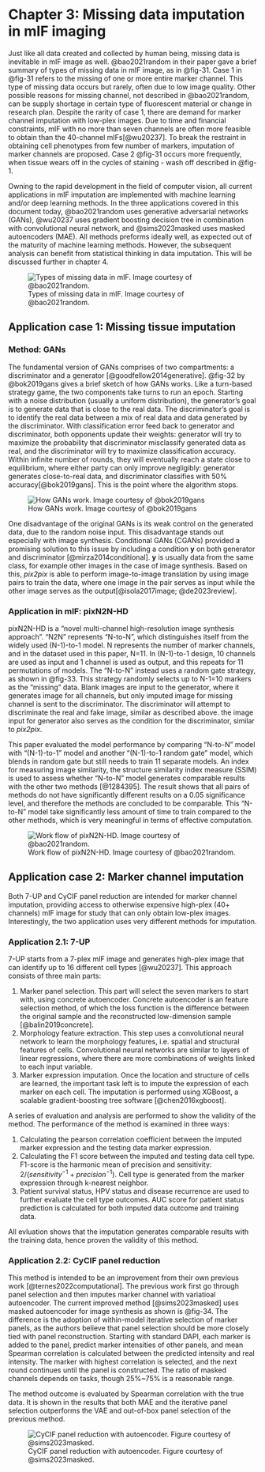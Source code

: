 # Chapter 3: Missing data imputation in mIF imaging {#sec-imputation}

Just like all data created and collected by human being, missing data is inevitable in mIF image as well. @bao2021random in their paper gave a brief summary of types of missing data in mIF image, as in @fig-31. Case 1 in @fig-31 refers to the missing of one or more entire marker channel. This type of missing data occurs but rarely, often due to low image quality. Other possible reasons for missing channel, not described in @bao2021random, can be supply shortage in certain type of fluorescent material or change in research plan. Despite the rarity of case 1, there are demand for marker channel imputation with low-plex images. Due to time and financial constraints, mIF with no more than seven channels are often more feasible to obtain than the 40-channel mIFs[@wu20237]. To break the restraint in obtaining cell phenotypes from few number of markers, imputation of marker channels are proposed. Case 2 @fig-31 occurs more frequently, when tissue wears off in the cycles of staining - wash off described in @fig-1.

Owning to the rapid development in the field of computer vision, all current applications in mIF imputation are implemented with machine learning and/or deep learning methods. In the three applications covered in this document today, @bao2021random uses generative adversarial networks (GANs), @wu20237 uses gradient boosting decision tree in combination with convolutional neural network, and @sims2023masked uses masked autoencoders (MAE). All methods preforms ideally well, as expected out of the maturity of machine learning methods. However, the subsequent analysis can benefit from statistical thinking in data imputation. This will be discussed further in chapter 4.

![Types of missing data in mIF. Image courtesy of @bao2021random.](missingmIF.jpeg){#fig-31}

## Application case 1: Missing tissue imputation

### Method: GANs

The fundamental version of GANs comprises of two compartments: a discriminator and a generator [@goodfellow2014generative]. @fig-32 by @bok2019gans gives a brief sketch of how GANs works. Like a turn-based strategy game, the two components take turns to run an epoch. Starting with a noise distribution (usually a uniform distribution), the generator's goal is to generate data that is close to the real data. The discriminator's goal is to identify the real data between a mix of real data and data generated by the discriminator. With classification error feed back to generator and discriminator, both opponents update their weights: generator will try to maximize the probability that discriminator misclassify generated data as real, and the discriminator will try to maximize classification accuracy. Within infinite number of rounds, they will eventually reach a state close to equilibrium, where either party can only improve negligibly: generator generates close-to-real data, and discriminator classifies with 50% accuracy[@bok2019gans]. This is the point where the algorithm stops.

![How GANs work. Image courtesy of @bok2019gans](gans.jpeg){#fig-32}

One disadvantage of the original GANs is its weak control on the generated data, due to the random noise input. This disadvantage stands out especially with image synthesis. Conditional GANs (CGANs) provided a promising solution to this issue by including a condition $\pmb y$ on both generator and discriminator [@mirza2014conditional]. $\pmb y$ is usually data from the same class, for example other images in the case of image synthesis. Based on this, *pix2pix* is able to perform image-to-image translation by using image pairs to train the data, where one image in the pair serves as input while the other image serves as the output[@isola2017image; @de2023review].

### Application in mIF: pixN2N-HD {#sec-imputation1}

pixN2N-HD is a "novel multi-channel high-resolution image synthesis approach". "N2N" represents "N-to-N", which distinguishes itself from the widely used (N-1)-to-1 model. N represents the number of marker channels, and in the dataset used in this paper, N=11. In (N-1)-to-1 design, 10 channels are used as input and 1 channel is used as output, and this repeats for 11 permutations of models. The "N-to-N" instead uses a random gate strategy, as shown in @fig-33. This strategy randomly selects up to N-1=10 markers as the "missing" data. Blank images are input to the generator, where it generates image for all channels, but only imputed image for missing channel is sent to the discriminator. The discriminator will attempt to discriminate the real and fake image, similar as described above. the image input for generator also serves as the condition for the discriminator, similar to *pix2pix*.

This paper evaluated the model performance by comparing "N-to-N" model with "(N-1)-to-1" model and another "(N-1)-to-1 random gate" model, which blends in random gate but still needs to train 11 separate models. An index for measuring image similarity, the structure similarity index measure (SSIM) is used to assess whether "N-to-N" model generates comparable results with the other two methods [@1284395]. The result shows that all pairs of methods do not have significantly different results on a 0.05 significance level, and therefore the methods are concluded to be comparable. This "N-to-N" model take significantly less amount of time to train compared to the other methods, which is very meaningful in terms of effective computation.

![Work flow of pixN2N-HD. Image courtesy of @bao2021random.](pixn2nhd.jpeg){#fig-33}

## Application case 2: Marker channel imputation

Both 7-UP and CyCIF panel reduction are intended for marker channel imputation, providing access to otherwise expensive high-plex (40+ channels) mIF image for study that can only obtain low-plex images. Interestingly, the two application uses very different methods for imputation.

### Application 2.1: 7-UP {#sec-imputation2}

7-UP starts from a 7-plex mIF image and generates high-plex image that can identify up to 16 different cell types [@wu20237]. This approach consists of three main parts:

1.  Marker panel selection. This part will select the seven markers to start with, using concrete autoencoder. Concrete autoencoder is an feature selection method, of which the loss function is the difference between the original sample and the reconstructed low-dimension sample [@balin2019concrete].
2.  Morphology feature extraction. This step uses a convolutional neural network to learn the morphology features, i.e. spatial and structural features of cells. Convolutional neural networks are similar to layers of linear regressions, where there are more combinations of weights linked to each input variable.
3.  Marker expression imputation. Once the location and structure of cells are learned, the important task left is to impute the expression of each marker on each cell. The imputation is performed using XGBoost, a scalable gradient-boosting tree software [@chen2016xgboost].

A series of evaluation and analysis are performed to show the validity of the method. The performance of the method is examined in three ways:

1.  Calculating the pearson correlation coefficient between the imputed marker expression and the testing data marker expression.
2.  Calculating the F1 score between the imputed and testing data cell type. F1-score is the harmonic mean of precision and sensitivity: $2/(sensitivity^{-1}+precision^{-1})$. Cell type is generated from the marker expression through k-nearest neighbor.
3.  Patient survival status, HPV status and disease recurrence are used to further evaluate the cell type outcomes. AUC score for patient status prediction is calculated for both imputed data outcome and training data.

All evluation shows that the imputation generates comparable results with the training data, hence proven the validity of this method.

### Application 2.2: CyCIF panel reduction {#sec-imputation3}

This method is intended to be an improvement from their own previous work [@ternes2022computational]. The previous work first go through panel selection and then imputes marker channel with variatioal autoencoder. The current improved method [@sims2023masked] uses masked autoencoder for image synthesis as shown is @fig-34. The difference is the adoption of within-model iterative selection of marker panels, as the authors believe that panel selection should be more closely tied with panel reconstruction. Starting with standard DAPI, each marker is added to the panel, predict marker intensities of other panels, and mean Spearman correlation is calculated between the predicted intensity and real intensity. The marker with highest correlation is selected, and the next round continues until the panel is constructed. The ratio of masked channels depends on tasks, though 25%\~75% is a reasonable range.

The method outcome is evaluated by Spearman correlation with the true data. It is shown in the results that both MAE and the iterative panel selection outperforms the VAE and out-of-box panel selection of the previous method.

![CyCIF panel reduction with autoencoder. Figure courtesy of @sims2023masked.](cycifred.png){#fig-34}
